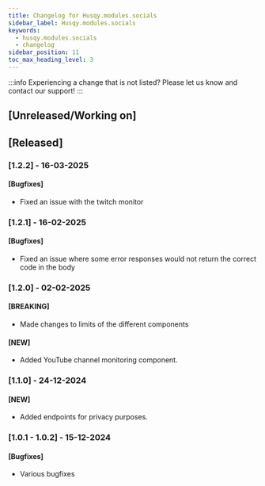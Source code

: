 ```yaml
---
title: Changelog for Husqy.modules.socials
sidebar_label: Husqy.modules.socials
keywords:
  - husqy.modules.socials
  - changelog
sidebar_position: 11
toc_max_heading_level: 3
---
```


:::info
Experiencing a change that is not listed? Please let us know and contact our support!
:::

## [Unreleased/Working on]

## [Released]

### [1.2.2] - 16-03-2025

#### [Bugfixes]

- Fixed an issue with the twitch monitor

### [1.2.1] - 16-02-2025

#### [Bugfixes]

- Fixed an issue where some error responses would not return the correct code in the body

### [1.2.0] - 02-02-2025

#### [BREAKING]

- Made changes to limits of the different components

#### [NEW]

- Added YouTube channel monitoring component.

### [1.1.0] - 24-12-2024

#### [NEW]

- Added endpoints for privacy purposes.

### [1.0.1 - 1.0.2] - 15-12-2024

#### [Bugfixes]

- Various bugfixes